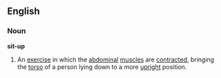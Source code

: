 ==English==
===Noun===
'''sit-up'''
#An [[exercise]] in which the [[abdominal]] [[muscles]] are [[contracted]], bringing the [[torso]] of a person lying down to a more [[upright]] position.